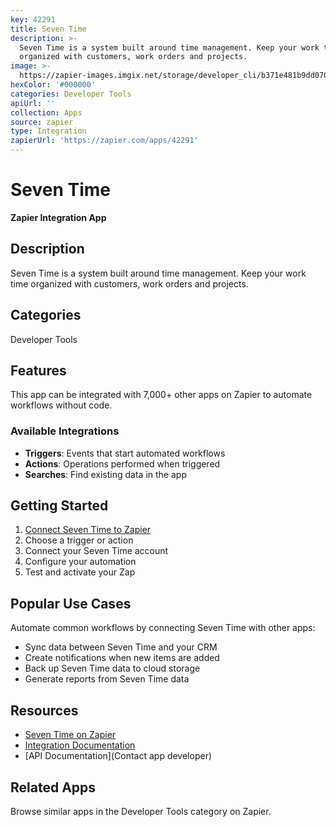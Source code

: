 ```yaml
---
key: 42291
title: Seven Time
description: >-
  Seven Time is a system built around time management. Keep your work time
  organized with customers, work orders and projects.
image: >-
  https://zapier-images.imgix.net/storage/developer_cli/b371e481b9dd070149ddb952fa1af47e.png?auto=format%2Ccompress&ixlib=python-3.0.0&q=50
hexColor: '#000000'
categories: Developer Tools
apiUrl: ''
collection: Apps
source: zapier
type: Integration
zapierUrl: 'https://zapier.com/apps/42291'
---
```

# Seven Time

**Zapier Integration App**

## Description

Seven Time is a system built around time management. Keep your work time organized with customers, work orders and projects.

## Categories

Developer Tools

## Features

This app can be integrated with 7,000+ other apps on Zapier to automate workflows without code.

### Available Integrations

- **Triggers**: Events that start automated workflows
- **Actions**: Operations performed when triggered
- **Searches**: Find existing data in the app

## Getting Started

1. [Connect Seven Time to Zapier](https://zapier.com/apps/42291)
2. Choose a trigger or action
3. Connect your Seven Time account
4. Configure your automation
5. Test and activate your Zap

## Popular Use Cases

Automate common workflows by connecting Seven Time with other apps:

- Sync data between Seven Time and your CRM
- Create notifications when new items are added
- Back up Seven Time data to cloud storage
- Generate reports from Seven Time data

## Resources

- [Seven Time on Zapier](https://zapier.com/apps/42291)
- [Integration Documentation](https://zapier.com/apps/42291/integrations)
- [API Documentation](Contact app developer)

## Related Apps

Browse similar apps in the Developer Tools category on Zapier.
